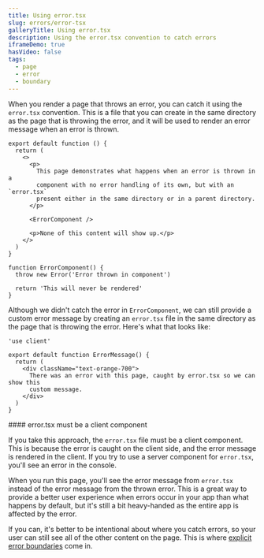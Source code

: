 ```yaml
---
title: Using error.tsx
slug: errors/error-tsx
galleryTitle: Using error.tsx
description: Using the error.tsx convention to catch errors
iframeDemo: true
hasVideo: false
tags:
  - page
  - error
  - boundary
---
```


When you render a page that throws an error, you can catch it using the `error.tsx` convention. This is a file that you can create in the same directory as the page that is throwing the error, and it will be used to render an error message when an error is thrown.

```page.tsx
export default function () {
  return (
    <>
      <p>
        This page demonstrates what happens when an error is thrown in a
        component with no error handling of its own, but with an `error.tsx`
        present either in the same directory or in a parent directory.
      </p>

      <ErrorComponent />

      <p>None of this content will show up.</p>
    </>
  )
}

function ErrorComponent() {
  throw new Error('Error thrown in component')

  return 'This will never be rendered'
}
```

Although we didn't catch the error in `ErrorComponent`, we can still provide a custom error message by creating an `error.tsx` file in the same directory as the page that is throwing the error. Here's what that looks like:

```error.tsx
'use client'

export default function ErrorMessage() {
  return (
    <div className="text-orange-700">
      There was an error with this page, caught by error.tsx so we can show this
      custom message.
    </div>
  )
}
```

<Callout type="warning">
#### error.tsx must be a client component

If you take this approach, the `error.tsx` file must be a client component. This is because the error is caught on the client side, and the error message is rendered in the client. If you try to use a server component for `error.tsx`, you'll see an error in the console.

</Callout>

When you run this page, you'll see the error message from `error.tsx` instead of the error message from the thrown error. This is a great way to provide a better user experience when errors occur in your app than what happens by default, but it's still a bit heavy-handed as the entire app is affected by the error.

If you can, it's better to be intentional about where you catch errors, so your user can still see all of the other content on the page. This is where [explicit error boundaries](/errors/error-boundary) come in.
